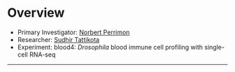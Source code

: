 # Overview

- Primary Investigator: [Norbert Perrimon](mailto:perrimon@genetics.med.harvard.edu)
- Researcher: [Sudhir Tattikota](mailto:sudhir_gt@hms.harvard.edu)
- Experiment: blood4: *Drosophila* blood immune cell profiling with single-cell RNA-seq



* * *
